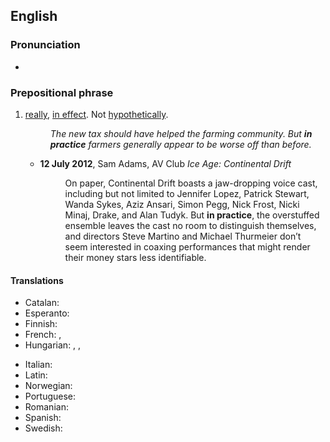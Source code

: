 ==English==

===Pronunciation===
* {{audio|en|en-us-in practice.ogg|Audio (Mid-Atlantic)}}

===Prepositional phrase===
{{en-PP}}

# [[really]], [[in effect]]. Not [[hypothetically]].
#: ''The new tax should have helped the farming community. But '''in practice''' farmers generally appear to be worse off than before.''
#* '''12 July 2012''', Sam Adams, AV Club ''Ice Age: Continental Drift''
#*: On paper, Continental Drift boasts a jaw-dropping voice cast, including but not limited to Jennifer Lopez, Patrick Stewart, Wanda Sykes, Aziz Ansari, Simon Pegg, Nick Frost, Nicki Minaj, Drake, and Alan Tudyk. But '''in practice''', the overstuffed ensemble leaves the cast no room to distinguish themselves, and directors Steve Martino and Michael Thurmeier don’t seem interested in coaxing performances that might render their money stars less identifiable.

====Translations====
{{trans-top|really, in effect}}
* Catalan: {{t|ca|a la pràctica}}
* Esperanto: {{t|eo|praktike}}
* Finnish: {{t+|fi|käytännössä}}
* French: {{t+|fr|pratiquement}}, {{t+|fr|en pratique}}
* Hungarian: {{t+|hu|valójában}}, {{t+|hu|gyakorlatilag}}, {{t|hu|a gyakorlatban}}
{{trans-mid}}
* Italian: {{t|it|in pratica}}
* Latin: {{t|la|in actu}}
* Norwegian: {{t|no|i praksis}}
* Portuguese: {{t|pt|na prática}}
* Romanian: {{t|ro|în practică}}
* Spanish: {{t|es|en la práctica}}
* Swedish: {{t|sv|i praktiken}}
{{trans-bottom}}